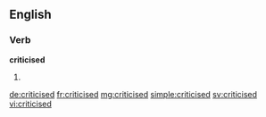 ==English==

===Verb===
'''criticised'''

# {{past of|criticise}}

[[de:criticised]]
[[fr:criticised]]
[[mg:criticised]]
[[simple:criticised]]
[[sv:criticised]]
[[vi:criticised]]
